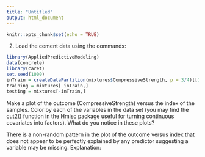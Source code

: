 ```yaml
---
title: "Untitled"
output: html_document
---
```


```r
knitr::opts_chunk$set(echo = TRUE)
```

2. Load the cement data using the commands:

```r
library(AppliedPredictiveModeling)
data(concrete)
library(caret)
set.seed(1000)
inTrain = createDataPartition(mixtures$CompressiveStrength, p = 3/4)[[1]]
training = mixtures[ inTrain,]
testing = mixtures[-inTrain,]
```

Make a plot of the outcome (CompressiveStrength) versus the index of the samples. 
Color by each of the variables in the data set (you may find the cut2() function in the Hmisc package useful for turning continuous covariates into factors). 
What do you notice in these plots?


There is a non-random pattern in the plot of the outcome versus index that does not appear to be perfectly explained by any predictor suggesting a variable may be missing.
Explanation:



